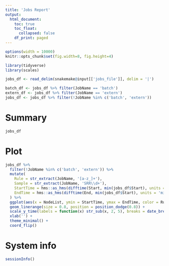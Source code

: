 ```yaml
---
title: 'Jobs Report'
output:
  html_document:
    toc: true
    toc_float:
      collapsed: false
    df_print: paged
---
```


<style>
pre code, pre, code {
  white-space: pre !important;
  overflow-x: auto !important;
  word-break: keep-all !important;
  word-wrap: initial !important;
}
</style>

```r
options(width = 10000)
knitr::opts_chunk$set(fig.width=8, fig.height=4) 

library(tidyverse)
library(scales)

jobs_df <- read_delim(snakemake@input[['jobs_file']], delim = '|')

batch_df <- jobs_df %>% filter(JobName == 'batch')
extern_df <- jobs_df %>% filter(JobName == 'extern')
jobs_df <- jobs_df %>% filter(!JobName %in% c('batch', 'extern'))
```


# Summary

```r
jobs_df
```


# Plot

```r
jobs_df %>%
  filter(!JobName %in% c('batch', 'extern')) %>% 
  mutate(
    Rule = str_extract(JobName, '[a-z_]+'),
    Sample = str_extract(JobName, 'SRR\\d+'),
    StartTime = hms::as_hms(difftime(Start, min(jobs_df$Start), units = 'mins')),
    EndTime = hms::as_hms(difftime(End, min(jobs_df$Start), units = 'mins'))
  ) %>% 
  ggplot(aes(x = NodeList, ymin = StartTime, ymax = EndTime, color = Rule, group = JobID)) +
  geom_linerange(size = 0.8, position = position_dodge(0.8)) +
  scale_y_time(labels = function(x) str_sub(x, 2, 5), breaks = date_breaks('15 mins'), expand = c(0, 0)) +
  xlab('') +
  theme_minimal() +
  coord_flip()
```


# System info

```r
sessionInfo()
```
